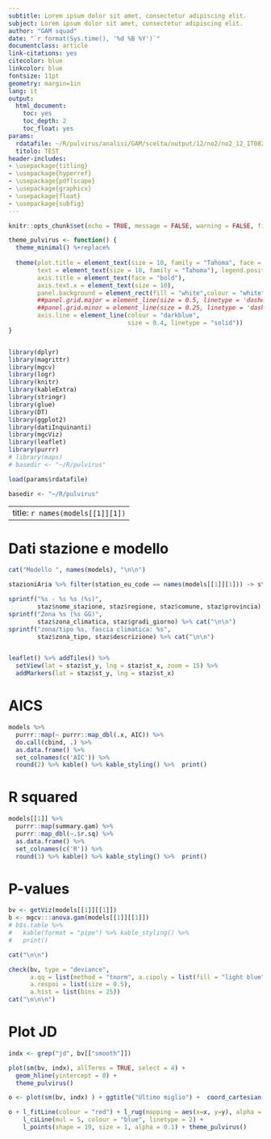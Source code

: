 ```yaml
---
subtitle: Lorem ipsum dolor sit amet, consectetur adipiscing elit.
subject: Lorem ipsum dolor sit amet, consectetur adipiscing elit.
author: "GAM squad"
date: "`r format(Sys.time(), '%d %B %Y')`"
documentclass: article
link-citations: yes
citecolor: blue
linkcolor: blue
fontsize: 11pt
geometry: margin=1in
lang: it
output:
  html_document:
    toc: yes
    toc_depth: 2
    toc_float: yes
params:
  rdatafile: ~/R/pulvirus/analisi/GAM/scelta/output/12/no2/no2_12_IT0825A.RData
  titolo: TEST
header-includes:
- \usepackage{titling}
- \usepackage{hyperref}
- \usepackage{pdflscape}
- \usepackage{graphicx}
- \usepackage{float}
- \usepackage{subfig}
---
```



```r
knitr::opts_chunk$set(echo = TRUE, message = FALSE, warning = FALSE, fig.align = 'center')

theme_pulvirus <- function() {
  theme_minimal() %+replace% 
    
  theme(plot.title = element_text(size = 10, family = "Tahoma", face = "bold"),
        text = element_text(size = 10, family = "Tahoma"), legend.position = "top",
        axis.title = element_text(face = "bold"),
        axis.text.x = element_text(size = 10),
        panel.background = element_rect(fill = "white",colour = "white", size = 0.3, linetype = "solid"),
        ##panel.grid.major = element_line(size = 0.5, linetype = 'dashed',colour = "#708090"), 
        ##panel.grid.minor = element_line(size = 0.25, linetype = 'dashed', colour = "#708090"),
        axis.line = element_line(colour = "darkblue", 
                                 size = 0.4, linetype = "solid"))
}


library(dplyr)
library(magrittr)
library(mgcv)
library(logr)
library(knitr)
library(kableExtra)
library(stringr)
library(glue)
library(DT)
library(ggplot2)
library(datiInquinanti)
library(mgcViz)
library(leaflet)
library(purrr)
# library(maps)
# basedir <- "~/R/pulvirus"

load(params$rdatafile)

basedir <- "~/R/pulvirus"

```

---
title: `r names(models[[1]][1])`
---

# Dati stazione e modello

```r
cat("Modello ", names(models), "\n\n")

stazioniAria %>% filter(station_eu_code == names(models[[1]][1])) -> staz

sprintf("%s - %s %s (%s)", 
        staz$nome_stazione, staz$regione, staz$comune, staz$provincia) %>% cat("\n\n")
sprintf("Zona %s (%s GG)", 
        staz$zona_climatica, staz$gradi_giorno) %>% cat("\n\n")
sprintf("zona/tipo %s, fascia climatica: %s", 
        staz$zona_tipo, staz$descrizione) %>% cat("\n\n")


leaflet() %>% addTiles() %>%
  setView(lat = staz$st_y, lng = staz$st_x, zoom = 15) %>%
  addMarkers(lat = staz$st_y, lng = staz$st_x)
```

# AICS 

```r
models %>% 
  purrr::map(~ purrr::map_dbl(.x, AIC)) %>%  
  do.call(cbind, .) %>% 
  as.data.frame() %>% 
  set_colnames(c('AIC')) %>% 
  round(2) %>% kable() %>% kable_styling() %>%  print()

```

# R squared 

```r
models[[1]] %>%
  purrr::map(summary.gam) %>%
  purrr::map_dbl(~.$r.sq) %>% 
  as.data.frame() %>% 
  set_colnames(c('R')) %>% 
  round(3) %>% kable() %>% kable_styling() %>%  print()

```

# P-values 

```r
bv <- getViz(models[[1]][[1]])
b <- mgcv:::anova.gam(models[[1]][[1]]) 
# b$s.table %>%
#   kable(format = "pipe") %>% kable_styling() %>%
#   print()

cat("\n\n")

check(bv, type = "deviance",
      a.qq = list(method = "tnorm", a.cipoly = list(fill = "light blue")),
      a.respoi = list(size = 0.5),
      a.hist = list(bins = 25)) 
cat("\n\n\n")

```

# Plot JD

```r
indx <- grep("jd", bv[["smooth"]])

plot(sm(bv, indx), allTerms = TRUE, select = 4) + 
  geom_hline(yintercept = 0) + 
  theme_pulvirus()

o <- plot(sm(bv, indx) ) + ggtitle("Ultimo miglio") +  coord_cartesian(xlim = c(2500, 2750))

o + l_fitLine(colour = "red") + l_rug(mapping = aes(x=x, y=y), alpha = 0.8) +
    l_ciLine(mul = 5, colour = "blue", linetype = 2) + 
    l_points(shape = 19, size = 1, alpha = 0.1) + theme_pulvirus()

```

